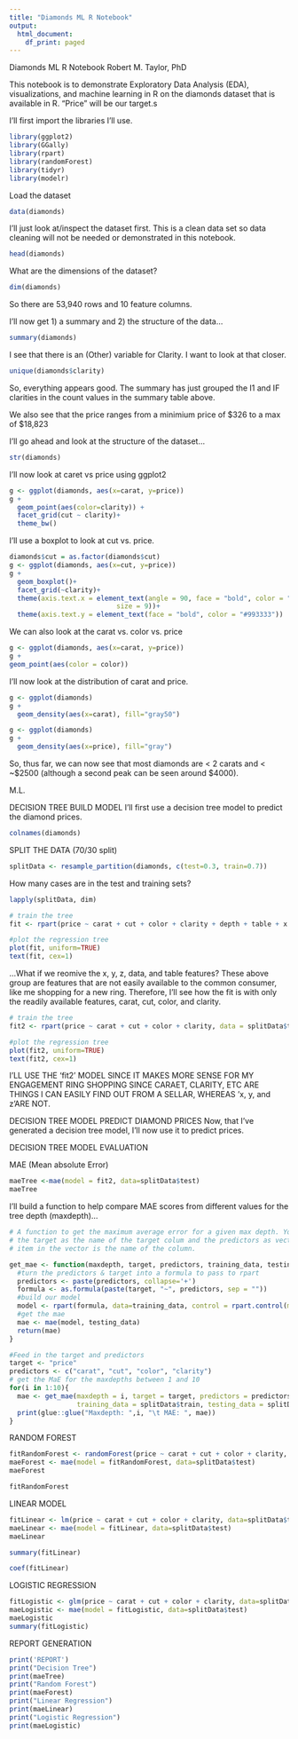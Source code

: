 ```yaml
---
title: "Diamonds ML R Notebook"
output:
  html_document:
    df_print: paged
---
```

Diamonds ML R Notebook
Robert M. Taylor, PhD


This notebook is to demonstrate Exploratory Data Analysis (EDA), visualizations, and machine learning in R on the diamonds dataset that is available in R. "Price" will be our target.s

I'll first import the libraries I'll use.
```r
library(ggplot2)
library(GGally)
library(rpart)
library(randomForest)
library(tidyr)
library(modelr)

```

Load the dataset
```r
data(diamonds)
```

I'll just look at/inspect the dataset first. This is a clean data set so data cleaning will not be needed or demonstrated in this notebook.
```r
head(diamonds)
```

What are the dimensions of the dataset?
```r
dim(diamonds)
```

So there are 53,940 rows and 10 feature columns.

I'll now get 1) a summary and 2) the structure of the data...
```r
summary(diamonds)
```

I see that there is an (Other) variable for Clarity. I want to look at that closer.
```r
unique(diamonds$clarity)
```

So, everything appears good. The summary has just grouped the I1 and IF clarities in the count values in the summary table above. 

We also see that the price ranges from a minimium price of $326 to a max of $18,823

I'll go ahead and look at the structure of the dataset...

```r
str(diamonds)
```

I'll now look at caret vs price using ggplot2 

```r
g <- ggplot(diamonds, aes(x=carat, y=price))
g + 
  geom_point(aes(color=clarity)) +
  facet_grid(cut ~ clarity)+
  theme_bw()
```

I'll use a boxplot to look at cut vs. price. 

```r
diamonds$cut = as.factor(diamonds$cut)
g <- ggplot(diamonds, aes(x=cut, y=price))
g +
  geom_boxplot()+
  facet_grid(~clarity)+
  theme(axis.text.x = element_text(angle = 90, face = "bold", color = "#993333", 
                           size = 9))+
  theme(axis.text.y = element_text(face = "bold", color = "#993333"))
```
We can also look at the carat vs. color vs. price
```r
g <- ggplot(diamonds, aes(x=carat, y=price))
g +
geom_point(aes(color = color))
```
I'll now look at the distribution of carat and price.

```r
g <- ggplot(diamonds)
g +
  geom_density(aes(x=carat), fill="gray50")
```


```r
g <- ggplot(diamonds)
g +
  geom_density(aes(x=price), fill="gray")
```
So, thus far, we can now see that most diamonds are < 2 carats and < ~$2500 (although a second peak can be seen around $4000). 

M.L.

DECISION TREE
BUILD MODEL
I'll first use a decision tree model to predict the diamond prices.
```r
colnames(diamonds)
```

SPLIT THE DATA (70/30 split)

```r
splitData <- resample_partition(diamonds, c(test=0.3, train=0.7))
```

How many cases are in the test and training sets?

```r
lapply(splitData, dim) 
```

```r
# train the tree
fit <- rpart(price ~ carat + cut + color + clarity + depth + table + x + y + z, data = splitData$train)
```

```r
#plot the regression tree
plot(fit, uniform=TRUE)
text(fit, cex=1)

```

...What if we reomive the x, y, z, data, and table features?
These above group are features that are not easily available to the common consumer, like me shopping for a new ring.
Therefore, I'll see how the fit is with only the readily available features, carat, cut, color, and clarity.

```r
# train the tree
fit2 <- rpart(price ~ carat + cut + color + clarity, data = splitData$train)
```

```r
#plot the regression tree
plot(fit2, uniform=TRUE)
text(fit2, cex=1)

```

I'LL USE THE 'fit2' MODEL SINCE IT MAKES MORE SENSE FOR MY ENGAGEMENT RING SHOPPING SINCE CARAET, CLARITY, ETC ARE THINGS I CAN EASILY FIND OUT FROM A SELLAR, WHEREAS 'x, y, and z'ARE NOT.


DECISION TREE MODEL
PREDICT DIAMOND PRICES
Now, that I've generated a decision tree model, I'll now use it to predict prices.

DECISION TREE MODEL
EVALUATION

MAE (Mean absolute Error)
```r
maeTree <-mae(model = fit2, data=splitData$test)
maeTree
```

I'll build a function to help compare MAE scores from different values for the tree depth (maxdepth)...

```r
# A function to get the maximum average error for a given max depth. You should pass in
# the target as the name of the target colum and the predictors as vector where each
# item in the vector is the name of the column.

get_mae <- function(maxdepth, target, predictors, training_data, testing_data){
  #turn the predictors & target into a formula to pass to rpart 
  predictors <- paste(predictors, collapse='+')
  formula <- as.formula(paste(target, "~", predictors, sep = ""))
  #build our model
  model <- rpart(formula, data=training_data, control = rpart.control(maxdepth = maxdepth))
  #get the mae
  mae <- mae(model, testing_data)
  return(mae)
}
```


```r
#Feed in the target and predictors
target <- "price"
predictors <- c("carat", "cut", "color", "clarity")
# get the MaE for the maxdepths between 1 and 10
for(i in 1:10){
  mae <- get_mae(maxdepth = i, target = target, predictors = predictors,
                 training_data = splitData$train, testing_data = splitData$test)
  print(glue::glue("Maxdepth: ",i, "\t MAE: ", mae))
}
```

RANDOM FOREST

```r
fitRandomForest <- randomForest(price ~ carat + cut + color + clarity, data=splitData$train)
maeForest <- mae(model = fitRandomForest, data=splitData$test)
maeForest
```

```r
fitRandomForest
```

LINEAR MODEL

```r
fitLinear <- lm(price ~ carat + cut + color + clarity, data=splitData$train)
maeLinear <- mae(model = fitLinear, data=splitData$test)
maeLinear
```
```r
summary(fitLinear)
```
```r
coef(fitLinear)
```

LOGISTIC REGRESSION

```r
fitLogistic <- glm(price ~ carat + cut + color + clarity, data=splitData$train)
maeLogistic <- mae(model = fitLogistic, data=splitData$test)
maeLogistic
summary(fitLogistic)
```

REPORT GENERATION

```r
print('REPORT')
print("Decision Tree")
print(maeTree)
print("Random Forest")
print(maeForest)
print("Linear Regression")
print(maeLinear)
print("Logistic Regression")
print(maeLogistic)
```





